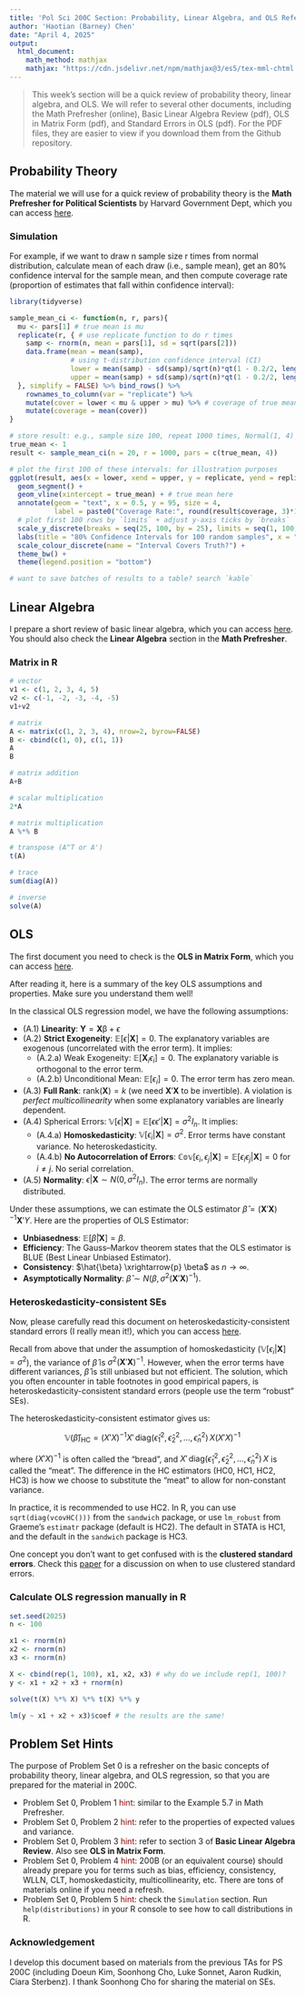 ```yaml
---
title: 'Pol Sci 200C Section: Probability, Linear Algebra, and OLS Refersher'
author: 'Haotian (Barney) Chen'
date: "April 4, 2025"
output:
  html_document:
    math_method: mathjax
    mathjax: "https://cdn.jsdelivr.net/npm/mathjax@3/es5/tex-mml-chtml.js"
---
```

\newcommand{\y}{\mathbf{y}}
\newcommand{\Y}{\mathbf{Y}}
\newcommand{\X}{\mathbf{X}}
\newcommand{\E}{\mathbb{E}}
\newcommand{\V}{\mathbb{V}}
\newcommand{\Cov}{\mathbb{Cov}}
\newcommand{\independent}{\perp\!\!\!\perp}

> This week's section will be a quick review of probability theory, linear algebra, and OLS. We will refer to several other documents, including the Math Prefresher (online), Basic Linear Algebra Review (pdf), OLS in Matrix Form (pdf), and Standard Errors in OLS (pdf). For the PDF files, they are easier to view if you download them from the Github repository. 

## Probability Theory
The material we will use for a quick review of probability theory is the **Math Prefresher for Political Scientists** by Harvard Government Dept, which you can access [here](https://iqss.github.io/prefresher/06_probability.html). 


### Simulation
For example, if we want to draw n sample size r times from normal distribution, calculate mean of each draw (i.e., sample mean), get an 80% confidence interval for the sample mean, and then compute coverage rate (proportion of estimates that fall within confidence interval):

```r
library(tidyverse)

sample_mean_ci <- function(n, r, pars){
  mu <- pars[1] # true mean is mu
  replicate(r, { # use replicate function to do r times
    samp <- rnorm(n, mean = pars[1], sd = sqrt(pars[2]))
    data.frame(mean = mean(samp),
               # using t-distribution confidence interval (CI)
               lower = mean(samp) - sd(samp)/sqrt(n)*qt(1 - 0.2/2, length(samp)-1),
               upper = mean(samp) + sd(samp)/sqrt(n)*qt(1 - 0.2/2, length(samp)-1))
  }, simplify = FALSE) %>% bind_rows() %>%
    rownames_to_column(var = "replicate") %>%
    mutate(cover = lower < mu & upper > mu) %>% # coverage of true mean
    mutate(coverage = mean(cover))
}

# store result: e.g., sample size 100, repeat 1000 times, Normal(1, 4)
true_mean <- 1
result <- sample_mean_ci(n = 20, r = 1000, pars = c(true_mean, 4))

# plot the first 100 of these intervals: for illustration purposes
ggplot(result, aes(x = lower, xend = upper, y = replicate, yend = replicate, col = cover)) +
  geom_segment() + 
  geom_vline(xintercept = true_mean) + # true mean here
  annotate(geom = "text", x = 0.5, y = 95, size = 4, 
           label = paste0("Coverage Rate:", round(result$coverage, 3)*100, "%")) +
  # plot first 100 rows by `limits` + adjust y-axis ticks by `breaks`
  scale_y_discrete(breaks = seq(25, 100, by = 25), limits = seq(1, 100, by = 1)) +
  labs(title = "80% Confidence Intervals for 100 random samples", x = "Sample Mean", y = "Replicate") +
  scale_colour_discrete(name = "Interval Covers Truth?") +
  theme_bw() + 
  theme(legend.position = "bottom")

# want to save batches of results to a table? search `kable`
```


## Linear Algebra
I prepare a short review of basic linear algebra, which you can access [here](https://github.com/haotianchen/Causal-Inference/blob/main/1-Math/Linear_Algebra_Review.pdf). You should also check the **Linear Algebra** section in the **Math Prefresher**. 


### Matrix in R
```r
# vector
v1 <- c(1, 2, 3, 4, 5)
v2 <- c(-1, -2, -3, -4, -5)
v1+v2

# matrix
A <- matrix(c(1, 2, 3, 4), nrow=2, byrow=FALSE)
B <- cbind(c(1, 0), c(1, 1))
A
B

# matrix addition
A+B

# scalar multiplication
2*A

# matrix multiplication
A %*% B

# transpose (A^T or A')
t(A) 

# trace
sum(diag(A))

# inverse
solve(A)
```


## OLS
The first document you need to check is the **OLS in Matrix Form**, which you can access [here](https://github.com/haotianchen/Causal-Inference/blob/main/1-Math/matrix_OLS_notes.pdf).  

After reading it, here is a summary of the key OLS assumptions and properties. Make sure you understand them well!

In the classical OLS regression model, we have the following assumptions:

+ (A.1) **Linearity**: $\Y = \X \mathbb{\beta} + \epsilon$
+ (A.2) **Strict Exogeneity**: $\E[\epsilon | \X] = 0$. The explanatory variables are exogenous (uncorrelated with the error term). It implies: 
  - (A.2.a) Weak Exogeneity: $\E[\X_i\epsilon_i] = 0$. The explanatory variable is orthogonal to the error term. 
  - (A.2.b) Unconditional Mean: $\E[\epsilon_i] = 0$. The error term has zero mean.
+ (A.3) **Full Rank**: $\text{rank}(\X)=k$ (we need $\X'\X$ to be invertible). A violation is *perfect multicollinearity* when some explanatory variables are linearly dependent.
+ (A.4) Spherical Errors: $\V[\epsilon | \X] = \E[\epsilon\epsilon'|\X] = \sigma^2 I_n$. It implies:
  - (A.4.a) **Homoskedasticity**: $\V[\epsilon_i | \X] = \sigma^2$. Error terms have constant variance. No heteroskedasticity. 
  - (A.4.b) **No Autocorrelation of Errors**: $\Cov[\epsilon_i, \epsilon_j | \X] = \E[\epsilon_i \epsilon_j | \X] = 0$ for $i \neq j$. No serial correlation.
+ (A.5) **Normality**: $\epsilon | \X \sim N(0, \sigma^2I_n)$. The error terms are normally distributed.

Under these assumptions, we can estimate the OLS estimator $\hat{\beta} = (\X'\X)^{-1}\X'Y$. Here are the properties of OLS Estimator: 

+ **Unbiasedness**: $\E[\hat{\beta} | \X] = \beta$. 
+ **Efficiency**: The Gauss–Markov theorem states that the OLS estimator is BLUE (Best Linear Unbiased Estimator). 
+ **Consistency**: $\hat{\beta} \xrightarrow{p} \beta$ as $n \rightarrow \infty$.
+ **Asymptotically Normality**: $\hat{\beta} \sim N(\beta, \sigma^2 (\X'\X)^{-1})$.

### Heteroskedasticity-consistent SEs

Now, please carefully read this document on heteroskedasticity-consistent standard errors (I really mean it!), which you can access [here](https://github.com/haotianchen/Causal-Inference/blob/main/1-Math/se_ols.pdf). 

Recall from above that under the assumption of homoskedasticity ($\V[\epsilon_i | \X] = \sigma^2$), the variance of $\hat{\beta}$ is $\sigma^2 (\X'\X)^{-1}$. However, when the error terms have different variances, $\hat{\beta}$ is still unbiased but not efficient. The solution, which you often encounter in table footnotes in good empirical papers, is heteroskedasticity-consistent standard errors (people use the term "robust" SEs). 

The heteroskedasticity-consistent estimator gives us:

$$\V(\hat{\beta})_{\text{HC}} = (X'X)^{-1} X' \,\text{diag}(\hat{\epsilon}_1^2, \hat{\epsilon}_2^2, \dots, \hat{\epsilon}_n^2)\, X (X'X)^{-1}$$

where $(X'X)^{-1}$ is often called the "bread", and $X' \,\text{diag}(\hat{\epsilon}_1^2, \hat{\epsilon}_2^2, \dots, \hat{\epsilon}_n^2)\, X$ is called the "meat". The difference in the HC estimators (HC0, HC1, HC2, HC3) is how we choose to substitute the "meat" to allow for non-constant variance. 

In practice, it is recommended to use HC2. In R, you can use `sqrt(diag(vcovHC()))` from the `sandwich` package, or use `lm_robust` from Graeme's `estimatr` package (default is HC2). The default in STATA is HC1, and the default in the `sandwich` package is HC3. 

One concept you don't want to get confused with is the **clustered standard errors**. Check this [paper](https://arxiv.org/abs/1710.02926) for a discussion on when to use clustered standard errors. 


### Calculate OLS regression manually in R
```r
set.seed(2025)
n <- 100

x1 <- rnorm(n)
x2 <- rnorm(n)
x3 <- rnorm(n)

X <- cbind(rep(1, 100), x1, x2, x3) # why do we include rep(1, 100)? 
y <- x1 + x2 + x3 + rnorm(n)

solve(t(X) %*% X) %*% t(X) %*% y

lm(y ~ x1 + x2 + x3)$coef # the results are the same!
```


## Problem Set Hints
The purpose of Problem Set 0 is a refresher on the basic concepts of probability theory, linear algebra, and OLS regression, so that you are prepared for the material in 200C.

- Problem Set 0, Problem 1 <span style="color: darkred;">hint</span>: similar to the Example 5.7 in Math Prefresher.
- Problem Set 0, Problem 2 <span style="color: darkred;">hint</span>: refer to the properties of expected values and variance. 
- Problem Set 0, Problem 3 <span style="color: darkred;">hint</span>: refer to section 3 of **Basic Linear Algebra Review**. Also see **OLS in Matrix Form**. 
- Problem Set 0, Problem 4 <span style="color: darkred;">hint</span>: 200B (or an equivalent course) should already prepare you for terms such as bias, efficiency, consistency, WLLN, CLT, homoskedasticity, multicollinearity, etc. There are tons of materials online if you need a refresh. 
- Problem Set 0, Problem 5 <span style="color: darkred;">hint</span>: check the `Simulation` section. Run `help(distributions)` in your R console to see how to call distributions in R. 


### Acknowledgement
I develop this document based on materials from the previous TAs for PS 200C (including Doeun Kim,  Soonhong Cho, Luke Sonnet, Aaron Rudkin, Ciara Sterbenz). I thank Soonhong Cho for sharing the material on SEs.
